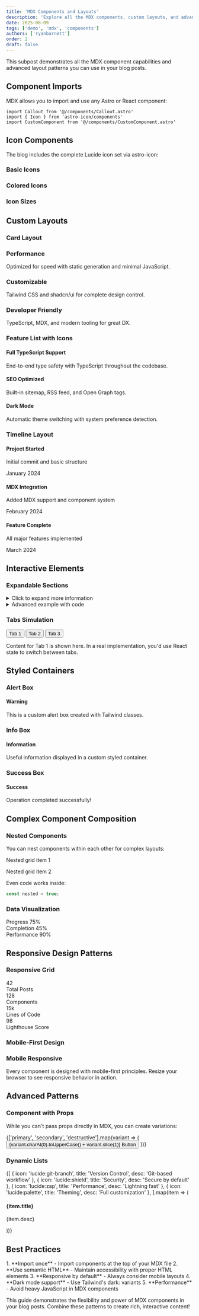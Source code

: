 ```yaml
---
title: 'MDX Components and Layouts'
description: 'Explore all the MDX components, custom layouts, and advanced composition patterns available'
date: 2025-08-09
tags: ['demo', 'mdx', 'components']
authors: ['ryanbarnett']
order: 2
draft: false
---
```



This subpost demonstrates all the MDX component capabilities and advanced layout patterns you can use in your blog posts.

## Component Imports

MDX allows you to import and use any Astro or React component:

```mdx
import Callout from '@/components/Callout.astro'
import { Icon } from 'astro-icon/components'
import CustomComponent from '@/components/CustomComponent.astro'
```

## Icon Components

The blog includes the complete Lucide icon set via astro-icon:

### Basic Icons

<div class="flex flex-wrap gap-4 items-center">
  <Icon name="lucide:home" class="w-6 h-6" />
  <Icon name="lucide:user" class="w-6 h-6" />
  <Icon name="lucide:settings" class="w-6 h-6" />
  <Icon name="lucide:search" class="w-6 h-6" />
  <Icon name="lucide:menu" class="w-6 h-6" />
</div>

### Colored Icons

<div class="flex flex-wrap gap-4 items-center">
  <Icon name="lucide:heart" class="w-6 h-6 text-red-500" />
  <Icon name="lucide:star" class="w-6 h-6 text-yellow-500" />
  <Icon name="lucide:check-circle" class="w-6 h-6 text-green-500" />
  <Icon name="lucide:alert-circle" class="w-6 h-6 text-orange-500" />
  <Icon name="lucide:info" class="w-6 h-6 text-blue-500" />
</div>

### Icon Sizes

<div class="flex flex-wrap gap-4 items-center">
  <Icon name="lucide:package" class="w-4 h-4" />
  <Icon name="lucide:package" class="w-6 h-6" />
  <Icon name="lucide:package" class="w-8 h-8" />
  <Icon name="lucide:package" class="w-10 h-10" />
  <Icon name="lucide:package" class="w-12 h-12" />
</div>

## Custom Layouts

### Card Layout

<div class="grid grid-cols-1 sm:grid-cols-2 lg:grid-cols-3 gap-4">
  <div class="bg-card p-6 rounded-lg border shadow-sm hover:shadow-md transition-shadow">
    <Icon name="lucide:cpu" class="w-10 h-10 text-primary mb-3" />
    <h3 class="font-semibold text-lg mb-2">Performance</h3>
    <p class="text-sm text-muted-foreground">Optimized for speed with static generation and minimal JavaScript.</p>
  </div>
  <div class="bg-card p-6 rounded-lg border shadow-sm hover:shadow-md transition-shadow">
    <Icon name="lucide:brush" class="w-10 h-10 text-primary mb-3" />
    <h3 class="font-semibold text-lg mb-2">Customizable</h3>
    <p class="text-sm text-muted-foreground">Tailwind CSS and shadcn/ui for complete design control.</p>
  </div>
  <div class="bg-card p-6 rounded-lg border shadow-sm hover:shadow-md transition-shadow">
    <Icon name="lucide:code-2" class="w-10 h-10 text-primary mb-3" />
    <h3 class="font-semibold text-lg mb-2">Developer Friendly</h3>
    <p class="text-sm text-muted-foreground">TypeScript, MDX, and modern tooling for great DX.</p>
  </div>
</div>

### Feature List with Icons

<div class="space-y-3">
  <div class="flex items-start gap-3">
    <Icon name="lucide:check" class="w-5 h-5 text-green-500 mt-0.5 flex-shrink-0" />
    <div>
      <h4 class="font-semibold">Full TypeScript Support</h4>
      <p class="text-sm text-muted-foreground">End-to-end type safety with TypeScript throughout the codebase.</p>
    </div>
  </div>
  <div class="flex items-start gap-3">
    <Icon name="lucide:check" class="w-5 h-5 text-green-500 mt-0.5 flex-shrink-0" />
    <div>
      <h4 class="font-semibold">SEO Optimized</h4>
      <p class="text-sm text-muted-foreground">Built-in sitemap, RSS feed, and Open Graph tags.</p>
    </div>
  </div>
  <div class="flex items-start gap-3">
    <Icon name="lucide:check" class="w-5 h-5 text-green-500 mt-0.5 flex-shrink-0" />
    <div>
      <h4 class="font-semibold">Dark Mode</h4>
      <p class="text-sm text-muted-foreground">Automatic theme switching with system preference detection.</p>
    </div>
  </div>
</div>

### Timeline Layout

<div class="space-y-6 relative before:absolute before:left-2 before:top-3 before:h-[calc(100%-24px)] before:w-px before:bg-border">
  <div class="flex gap-4">
    <div class="w-4 h-4 rounded-full bg-primary flex-shrink-0 mt-1 relative z-10"></div>
    <div>
      <h4 class="font-semibold">Project Started</h4>
      <p class="text-sm text-muted-foreground">Initial commit and basic structure</p>
      <time class="text-xs text-muted-foreground">January 2024</time>
    </div>
  </div>
  <div class="flex gap-4">
    <div class="w-4 h-4 rounded-full bg-primary flex-shrink-0 mt-1 relative z-10"></div>
    <div>
      <h4 class="font-semibold">MDX Integration</h4>
      <p class="text-sm text-muted-foreground">Added MDX support and component system</p>
      <time class="text-xs text-muted-foreground">February 2024</time>
    </div>
  </div>
  <div class="flex gap-4">
    <div class="w-4 h-4 rounded-full bg-primary flex-shrink-0 mt-1 relative z-10"></div>
    <div>
      <h4 class="font-semibold">Feature Complete</h4>
      <p class="text-sm text-muted-foreground">All major features implemented</p>
      <time class="text-xs text-muted-foreground">March 2024</time>
    </div>
  </div>
</div>

## Interactive Elements

### Expandable Sections

<details class="group">
  <summary class="cursor-pointer list-none flex items-center gap-2 font-semibold">
    <Icon name="lucide:chevron-right" class="w-4 h-4 transition-transform group-open:rotate-90" />
    Click to expand more information
  </summary>
  <div class="mt-3 pl-6 space-y-2">
    <p>This content is hidden by default and revealed when clicked.</p>
    <p>You can include any MDX content here:</p>
    <ul class="list-disc list-inside">
      <li>Lists</li>
      <li>Code blocks</li>
      <li>Even other components</li>
    </ul>
  </div>
</details>

<details class="group mt-4">
  <summary class="cursor-pointer list-none flex items-center gap-2 font-semibold">
    <Icon name="lucide:chevron-right" class="w-4 h-4 transition-transform group-open:rotate-90" />
    Advanced example with code
  </summary>
  <div class="mt-3 pl-6">
    <Callout variant="note">
      This expandable section contains a callout!
    </Callout>
    
    ```js
    // And even code blocks
    console.log('Hidden code example');
    ```
  </div>
</details>

### Tabs Simulation

<div class="border rounded-lg overflow-hidden">
  <div class="flex border-b">
    <button class="px-4 py-2 bg-primary text-primary-foreground font-medium">Tab 1</button>
    <button class="px-4 py-2 hover:bg-muted">Tab 2</button>
    <button class="px-4 py-2 hover:bg-muted">Tab 3</button>
  </div>
  <div class="p-4">
    <p>Content for Tab 1 is shown here. In a real implementation, you'd use React state to switch between tabs.</p>
  </div>
</div>

## Styled Containers

### Alert Box

<div class="bg-yellow-50 dark:bg-yellow-950/20 border border-yellow-200 dark:border-yellow-800 rounded-lg p-4">
  <div class="flex gap-3">
    <Icon name="lucide:alert-triangle" class="w-5 h-5 text-yellow-600 dark:text-yellow-500 flex-shrink-0 mt-0.5" />
    <div>
      <h4 class="font-semibold text-yellow-800 dark:text-yellow-200">Warning</h4>
      <p class="text-sm text-yellow-700 dark:text-yellow-300 mt-1">This is a custom alert box created with Tailwind classes.</p>
    </div>
  </div>
</div>

### Info Box

<div class="bg-blue-50 dark:bg-blue-950/20 border border-blue-200 dark:border-blue-800 rounded-lg p-4 mt-4">
  <div class="flex gap-3">
    <Icon name="lucide:info" class="w-5 h-5 text-blue-600 dark:text-blue-500 flex-shrink-0 mt-0.5" />
    <div>
      <h4 class="font-semibold text-blue-800 dark:text-blue-200">Information</h4>
      <p class="text-sm text-blue-700 dark:text-blue-300 mt-1">Useful information displayed in a custom styled container.</p>
    </div>
  </div>
</div>

### Success Box

<div class="bg-green-50 dark:bg-green-950/20 border border-green-200 dark:border-green-800 rounded-lg p-4 mt-4">
  <div class="flex gap-3">
    <Icon name="lucide:check-circle" class="w-5 h-5 text-green-600 dark:text-green-500 flex-shrink-0 mt-0.5" />
    <div>
      <h4 class="font-semibold text-green-800 dark:text-green-200">Success</h4>
      <p class="text-sm text-green-700 dark:text-green-300 mt-1">Operation completed successfully!</p>
    </div>
  </div>
</div>

## Complex Component Composition

### Nested Components

<Callout variant="tip" title="Component Composition">
  You can nest components within each other for complex layouts:
  
  <div class="grid grid-cols-2 gap-4 mt-4">
    <div class="bg-muted p-3 rounded">
      <Icon name="lucide:layers" class="w-6 h-6 mb-2" />
      <p class="text-sm">Nested grid item 1</p>
    </div>
    <div class="bg-muted p-3 rounded">
      <Icon name="lucide:package" class="w-6 h-6 mb-2" />
      <p class="text-sm">Nested grid item 2</p>
    </div>
  </div>
  
  Even code works inside:
  ```js
  const nested = true;
  ```
</Callout>

### Data Visualization

<div class="space-y-4">
  <div>
    <div class="flex justify-between text-sm mb-1">
      <span>Progress</span>
      <span>75%</span>
    </div>
    <div class="h-2 bg-muted rounded-full overflow-hidden">
      <div class="h-full bg-primary rounded-full" style="width: 75%"></div>
    </div>
  </div>
  
  <div>
    <div class="flex justify-between text-sm mb-1">
      <span>Completion</span>
      <span>45%</span>
    </div>
    <div class="h-2 bg-muted rounded-full overflow-hidden">
      <div class="h-full bg-green-500 rounded-full" style="width: 45%"></div>
    </div>
  </div>
  
  <div>
    <div class="flex justify-between text-sm mb-1">
      <span>Performance</span>
      <span>90%</span>
    </div>
    <div class="h-2 bg-muted rounded-full overflow-hidden">
      <div class="h-full bg-blue-500 rounded-full" style="width: 90%"></div>
    </div>
  </div>
</div>

## Responsive Design Patterns

### Responsive Grid

<div class="grid grid-cols-1 md:grid-cols-2 lg:grid-cols-4 gap-4">
  <div class="bg-muted p-4 rounded text-center">
    <div class="text-2xl font-bold">42</div>
    <div class="text-sm text-muted-foreground">Total Posts</div>
  </div>
  <div class="bg-muted p-4 rounded text-center">
    <div class="text-2xl font-bold">128</div>
    <div class="text-sm text-muted-foreground">Components</div>
  </div>
  <div class="bg-muted p-4 rounded text-center">
    <div class="text-2xl font-bold">15k</div>
    <div class="text-sm text-muted-foreground">Lines of Code</div>
  </div>
  <div class="bg-muted p-4 rounded text-center">
    <div class="text-2xl font-bold">98</div>
    <div class="text-sm text-muted-foreground">Lighthouse Score</div>
  </div>
</div>

### Mobile-First Design

<div class="text-center p-8 bg-gradient-to-r from-primary/10 to-primary/5 rounded-lg">
  <Icon name="lucide:smartphone" class="w-12 h-12 mx-auto mb-4 text-primary" />
  <h3 class="text-xl font-semibold mb-2">Mobile Responsive</h3>
  <p class="text-muted-foreground max-w-md mx-auto">
    Every component is designed with mobile-first principles. Resize your browser to see responsive behavior in action.
  </p>
</div>

## Advanced Patterns

### Component with Props

While you can't pass props directly in MDX, you can create variations:

<div class="space-y-2">
  {['primary', 'secondary', 'destructive'].map(variant => (
    <button 
      class={`px-4 py-2 rounded font-medium ${
        variant === 'primary' ? 'bg-primary text-primary-foreground' :
        variant === 'secondary' ? 'bg-secondary text-secondary-foreground' :
        'bg-destructive text-destructive-foreground'
      }`}
    >
      {variant.charAt(0).toUpperCase() + variant.slice(1)} Button
    </button>
  ))}
</div>

### Dynamic Lists

<div class="divide-y">
  {[
    { icon: 'lucide:git-branch', title: 'Version Control', desc: 'Git-based workflow' },
    { icon: 'lucide:shield', title: 'Security', desc: 'Secure by default' },
    { icon: 'lucide:zap', title: 'Performance', desc: 'Lightning fast' },
    { icon: 'lucide:palette', title: 'Theming', desc: 'Full customization' },
  ].map(item => (
    <div class="py-3 flex items-start gap-3">
      <Icon name={item.icon} class="w-5 h-5 text-primary mt-0.5" />
      <div>
        <h4 class="font-medium">{item.title}</h4>
        <p class="text-sm text-muted-foreground">{item.desc}</p>
      </div>
    </div>
  ))}
</div>

## Best Practices

<Callout variant="tip" title="MDX Component Tips">
  1. **Import once** - Import components at the top of your MDX file
  2. **Use semantic HTML** - Maintain accessibility with proper HTML elements
  3. **Responsive by default** - Always consider mobile layouts
  4. **Dark mode support** - Use Tailwind's dark: variants
  5. **Performance** - Avoid heavy JavaScript in MDX components
</Callout>

This guide demonstrates the flexibility and power of MDX components in your blog posts. Combine these patterns to create rich, interactive content!